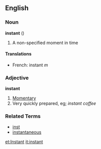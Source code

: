 ==English==

===Noun===
'''instant'''  ({{uncountable}})
# A non-specified moment in time

====Translations====
*French: instant ''m''

===Adjective===
'''instant'''
# [[Momentary]]
# Very quickly prepared, eg; ''instant coffee''

===Related Terms===
*[[inst]]
*[[instantaneous]]

[[et:Instant]]
[[it:instant]]